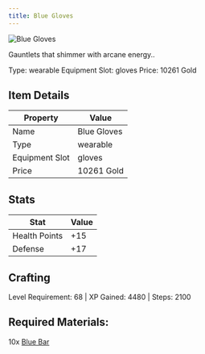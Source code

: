 ```yaml
---
title: Blue Gloves
---
```


<div className="flex items-start gap-6 mb-8">
  <div className="flex-shrink-0">
    <img src="/assets/resources/smithing/blue_gloves.png" alt="Blue Gloves" className="w-24 h-24 border rounded-lg" />
  </div>
  <div className="flex-1">
    <div className="space-y-2">
      <p className="text-lg text-muted-foreground">Gauntlets that shimmer with arcane energy..</p>
      <div className="flex flex-wrap gap-4 text-sm">
        <span className="px-2 py-1 bg-green-100 dark:bg-green-900 rounded-md">
          Type: wearable
        </span>
        <span className="px-2 py-1 bg-purple-100 dark:bg-purple-900 rounded-md">
          Equipment Slot: gloves
        </span>
        <span className="px-2 py-1 bg-yellow-100 dark:bg-yellow-900 rounded-md">
          Price: 10261 Gold
        </span>
      </div>
    </div>
  </div>
</div>

## Item Details
| Property | Value |
|----------|-------|
| Name | Blue Gloves |
| Type | wearable |
| Equipment Slot | gloves |
| Price | 10261 Gold |

## Stats
| Stat | Value |
|------|-------|
| Health Points | +15 |
| Defense | +17 |

## Crafting
Level Requirement: 68 | XP Gained: 4480 | Steps: 2100

## Required Materials:
10x [Blue Bar](/docs/resources/individual/blue_bar)

